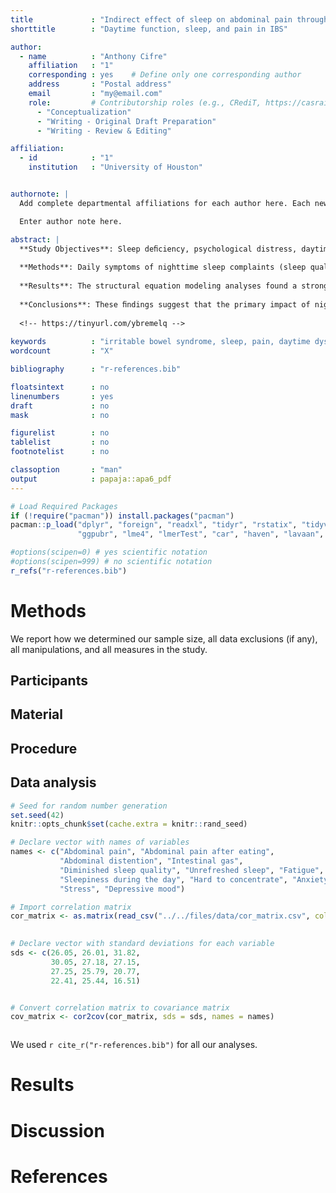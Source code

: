 ```yaml
---
title             : "Indirect effect of sleep on abdominal pain through daytime dysfunction in adults with irritable bowel syndrome"
shorttitle        : "Daytime function, sleep, and pain in IBS"

author: 
  - name          : "Anthony Cifre"
    affiliation   : "1"
    corresponding : yes    # Define only one corresponding author
    address       : "Postal address"
    email         : "my@email.com"
    role:         # Contributorship roles (e.g., CRediT, https://casrai.org/credit/)
      - "Conceptualization"
      - "Writing - Original Draft Preparation"
      - "Writing - Review & Editing"

affiliation:
  - id            : "1"
    institution   : "University of Houston"


authornote: |
  Add complete departmental affiliations for each author here. Each new line herein must be indented, like this line.

  Enter author note here.

abstract: |
  **Study Objectives**: Sleep deﬁciency, psychological distress, daytime dysfunction, and abdominal pain are common in adults with irritable bowel syndrome. Prior research on individuals with chronic pain has identiﬁed the indirect effect of sleep on pain through psychological distress or daytime dysfunction; however, this effect is less clear in irritable bowel syndrome. The purpose of this study was to examine potential indirect effects of sleep on abdominal pain symptoms simultaneously through psychological distress and daytime dysfunction in adults with irritable bowel syndrome.
  
  **Methods**: Daily symptoms of nighttime sleep complaints (sleep quality and refreshment), psychological distress, daytime dysfunction (fatigue, sleepiness, and difﬁculty concentrating), and abdominal pain were collected in baseline assessments from 2 randomized controlled trials of 332 adults (mean age 42 years and 85% female) with irritable bowel syndrome. Structural equation modeling was used to examine the global relationships among nighttime sleep complaints, psychological distress, daytime dysfunction, and abdominal pain.
  
  **Results**: The structural equation modeling analyses found a strong indirect effect of poor sleep on abdominal pain via daytime dysfunction but not psychological distress. More than 95% of the total effect of nighttime sleep complaints on abdominal pain was indirect.
  
  **Conclusions**: These ﬁndings suggest that the primary impact of nighttime sleep complaints on abdominal pain is indirect. The indirect effect appears primarily through daytime dysfunction. Such understanding provides a potential avenue to optimize personalized and hybrid behavioral interventions for adults with irritable bowel syndrome through addressing daytime dysfunction and sleep behaviors. Additional study integrating symptoms with biological markers is warranted to explore the underlying mechanisms accounting for these symptoms.
  
  <!-- https://tinyurl.com/ybremelq -->
  
keywords          : "irritable bowel syndrome, sleep, pain, daytime dysfunction, psychological distress"
wordcount         : "X"

bibliography      : "r-references.bib"

floatsintext      : no
linenumbers       : yes
draft             : no
mask              : no

figurelist        : no
tablelist         : no
footnotelist      : no

classoption       : "man"
output            : papaja::apa6_pdf
---
```


```r

# Load Required Packages
if (!require("pacman")) install.packages("pacman")
pacman::p_load("dplyr", "foreign", "readxl", "tidyr", "rstatix", "tidyverse", 
               "ggpubr", "lme4", "lmerTest", "car", "haven", "lavaan", "papaja")

#options(scipen=0) # yes scientific notation
#options(scipen=999) # no scientific notation
r_refs("r-references.bib")
```

# Methods
We report how we determined our sample size, all data exclusions (if any), all manipulations, and all measures in the study. <!-- 21-word solution (Simmons, Nelson & Simonsohn, 2012; retrieved from http://ssrn.com/abstract=2160588) -->

## Participants

## Material

## Procedure

## Data analysis

```r
# Seed for random number generation
set.seed(42)
knitr::opts_chunk$set(cache.extra = knitr::rand_seed)
```

```r
# Declare vector with names of variables 
names <- c("Abdominal pain", "Abdominal pain after eating", 
           "Abdominal distention", "Intestinal gas", 
           "Diminished sleep quality", "Unrefreshed sleep", "Fatigue", 
           "Sleepiness during the day", "Hard to concentrate", "Anxiety", 
           "Stress", "Depressive mood")

# Import correlation matrix 
cor_matrix <- as.matrix(read_csv("../../files/data/cor_matrix.csv", col_names = FALSE))
  

# Declare vector with standard deviations for each variable 
sds <- c(26.05, 26.01, 31.82, 
         30.05, 27.18, 27.15, 
         27.25, 25.79, 20.77, 
         22.41, 25.44, 16.51)


# Convert correlation matrix to covariance matrix
cov_matrix <- cor2cov(cor_matrix, sds = sds, names = names)
```

```r

```



We used `r cite_r("r-references.bib")` for all our analyses.


# Results

# Discussion


\newpage

# References

::: {#refs custom-style="Bibliography"}
:::
